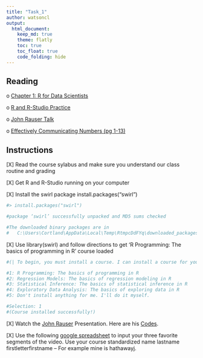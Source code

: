 ```yaml
---
title: "Task_1"
author: watsoncl 
output: 
  html_document:
    keep_md: true
    theme: flatly
    toc: true
    toc_float: true
    code_folding: hide
---
```


<style>

```r
library(mosaic)
library(pander)

```

</style>

## Reading 
o [Chapter 1: R for Data Scientists](http://r4ds.had.co.nz/index.html)

o [R and R-Studio Practice](https://byuistats.github.io/M335/r_help.html)

o [John Rauser Talk](https://www.youtube.com/watch?v=fSgEeI2Xpdc&feature=youtu.be)

o [Effectively Communicating Numbers (pg 1-13)](http://perceptualedge.com/articles/Whitepapers/Communicating_Numbers.pdf)

## Instructions
[X] Read the course sylabus and make sure you understand our class routine and grading

[X] Get R and R-Studio running on your computer 

[X] Install the swirl package install.packages("swirl")

```r
#> install.packages("swirl")

#package ‘swirl’ successfully unpacked and MD5 sums checked

#The downloaded binary packages are in
#	C:\Users\Cortland\AppData\Local\Temp\RtmpcDdFYq\downloaded_packages
```

[X] Use library(swirl) and follow directions to get ‘R Programming: The basics of programming in R’ course loaded

```r
#(| To begin, you must install a course. I can install a course for you from the internet, or I can send you to a web page (https://github.com/swirldev/swirl_courses) which will provide course options and directions for installing courses yourself. (If you are not connected to the internet, type 0 to exit.)

#1: R Programming: The basics of programming in R
#2: Regression Models: The basics of regression modeling in R
#3: Statistical Inference: The basics of statistical inference in R
#4: Exploratory Data Analysis: The basics of exploring data in R
#5: Don't install anything for me. I'll do it myself.

#Selection: 1 
#(Course installed successfully!)
```

[X] Watch the [John Rauser](https://www.youtube.com/watch?v=fSgEeI2Xpdc&feature=youtu.be) Presentation. Here are his [Codes](https://github.com/jrauser/writing/blob/master/how_humans_see_data/hhsd_notes.Rmd).

[X] Use the following [google spreadsheet](https://docs.google.com/spreadsheets/d/13YcmNLdbrk3QiOLdDs7RP8t9bKpvz83bXGq-rt5yhCc/edit#gid=1108382243) to input your three favorite segments of the video. Use your course standardized name lastname firstletterfirstname – For example mine is hathawayj.

